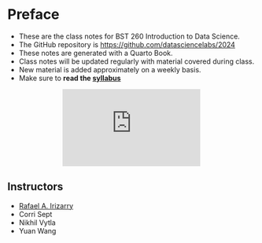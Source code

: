 # Preface {.unnumbered}

* These are the class notes for BST 260 Introduction to Data Science.
* The GitHub repository is <https://github.com/datasciencelabs/2024>
* These notes are generated with a Quarto Book.
* Class notes will be updated regularly with material covered during class.
* New material is added approximately on a weekly basis.
* Make sure to **read the [syllabus](syllabus.qmd)**

<div style="text-align: center;">
<iframe width="280" height="157" src="https://www.youtube.com/embed/aL_fP5axQV4" frameborder="0" allow="accelerometer; autoplay; clipboard-write; encrypted-media; gyroscope; picture-in-picture" allowfullscreen></iframe>
</div>

## Instructors

* [Rafael A. Irizarry](http://rafalab.github.io)
* Corri Sept
* Nikhil Vytla
* Yuan Wang



# 

